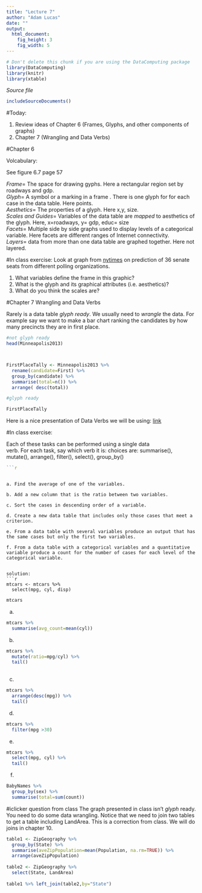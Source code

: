 ```yaml
---
title: "Lecture 7"
author: "Adam Lucas"
date: ""
output: 
  html_document:
    fig_height: 3
    fig_width: 5
---
```

<!-- Don't edit in between this line and the one below -->
```r
# Don't delete this chunk if you are using the DataComputing package
library(DataComputing)
library(knitr)
library(xtable)
```
*Source file* 
```r
includeSourceDocuments()
```
<!-- Don't edit the material above this line -->


#Today:

1. Review ideas of Chapter 6 (Frames, Glyphs, and other components of graphs)
2. Chapter 7 (Wrangling and Data Verbs)

#Chapter 6 

Volcabulary:

See figure 6.7 page 57  

*Frame*= The space for drawing gyphs. Here a rectangular region set by roadways and gdp.  
*Glyph*= A symbol or a marking in a frame . There is one glyph for for each case in the data table. Here points.  
*Aesthetics*= The properties of a glyph. Here x,y, size.  
_Scales and Guides_= Variables of the data table are *mapped* to aesthetics of the glyph. Here, x=roadways, y= gdp, educ= size  
*Facets*= Multiple side by side graphs used to display levels of a categorical variable. Here facets are different ranges of Internet connectivity.    
*Layers*= data from more than one data table are graphed together. Here not layered.  

#In class exercise:
Look at graph from [nytimes](http://www.nytimes.com/newsgraphics/2014/senate-model/comparisons.html) on prediction of 36 senate seats from different polling organizations. 

1. What variables define the frame in this graphic?
2. What is the glyph and its graphical attributes (i.e. aesthetics)?
3. What do you think the scales are?

#Chapter 7 Wrangling and Data Verbs

Rarely is a data table *glyph ready*. We usually need to *wrangle* the data.
For example say we want to make a bar chart ranking the candidates by how many precincts they are in first place.

```r
#not glyph ready
head(Minneapolis2013)



FirstPlaceTally <- Minneapolis2013 %>% 
  rename(candidate=First) %>%
  group_by(candidate) %>%
  summarise(total=n()) %>%
  arrange( desc(total))

#glyph ready

FirstPlaceTally

```




Here is a nice presentation of Data Verbs we will be using:
[link](http://dtkaplan.github.io/DCF-2014/CourseNotes/BasicDataCommands/MoreDataVerbs.html)

#In class exercise:

Each of these tasks can be performed using a single data  
verb. For each task, say which verb it is:
choices are: summarise(), mutate(), arrange(), filter(), select(), group_by()
```r
```r

```

```

a. Find the average of one of the variables.

b. Add a new column that is the ratio between two variables.

c. Sort the cases in descending order of a variable. 

d. Create a new data table that includes only those cases that meet a criterion.

e. From a data table with several variables produce an output that has the same cases but only the first two variables.

f. From a data table with a categorical variables and a quantitative variable produce a count for the number of cases for each level of the categorical variable. 


solution:
```r
mtcars <- mtcars %>%
  select(mpg, cyl, disp) 
```

```r
mtcars
```


a.
```r
mtcars %>% 
  summarise(avg_count=mean(cyl))
```
b.
```r
mtcars %>% 
  mutate(ratio=mpg/cyl) %>% 
  tail()
 
```
c.
```r
mtcars %>% 
  arrange(desc(mpg)) %>%
  tail()
```
d.
```r
mtcars %>% 
  filter(mpg >30)
```
e.

```r
mtcars %>% 
  select(mpg, cyl) %>%
  tail()
```
f.



```r
BabyNames %>%
  group_by(sex) %>%
  summarise(total=sum(count))
```

#iclicker question from class
The graph presented in class isn't *glyph* ready. You need to do some data wrangling. Notice that we need to join two tables to get a table including LandArea. This is a correction from class. We will do joins in chapter 10.
```r
table1 <- ZipGeography %>% 
  group_by(State) %>%
  summarise(aveZipPopulation=mean(Population, na.rm=TRUE)) %>%
  arrange(aveZipPopulation)
  
table2 <- ZipGeography %>%
  select(State, LandArea)
  
table1 %>% left_join(table2,by="State")
```



